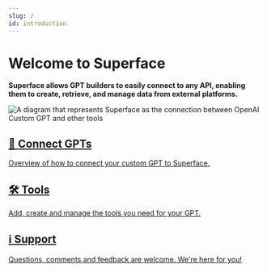 ```yaml
---
slug: /
id: introduction
---
```



# Welcome to Superface

**Superface allows GPT builders to easily connect to any API, enabling them to create, retrieve, and manage data from external platforms.**

![A diagram that represents Superface as the connection between OpenAI Custom GPT and other tools](/img/HubIllustration2.webp)

<section className="row">
  <article className="col col--6 margin-bottom--sm">
    <a
      href="/docs/gpts/setup"
      className="card padding--lg cardContainer_node_modules-@docusaurus-theme-classic-lib-theme-DocCard-styles-module"
    >
      <h2>🤖 Connect GPTs</h2>
      <p>Overview of how to connect your custom GPT to Superface.</p>
    </a>
  </article>
  <article className="col col--6 margin-bottom--sm">
    <a
      href="/docs/tools"
      className="card padding--lg cardContainer_node_modules-@docusaurus-theme-classic-lib-theme-DocCard-styles-module"
    >
      <h2>🛠️ Tools</h2>
      <p>Add, create and manage the tools you need for your GPT.</p>
    </a>
  </article>
</section>

<section className="row">
  <article className="col col--6 margin-bottom--sm">
    <a
      href="/docs/support"
      className="card padding--lg cardContainer_node_modules-@docusaurus-theme-classic-lib-theme-DocCard-styles-module"
    >
      <h2>ℹ️ Support</h2>
      <p>Questions, comments and feedback are welcome. We're here for you!</p>
    </a>
  </article>
  <!--<article className="col col--6 margin-bottom--sm">
    <a
      href="/docs/faq"
      className="card padding--lg cardContainer_node_modules-@docusaurus-theme-classic-lib-theme-DocCard-styles-module"
    >
      <h2>❓ FAQs</h2>
      <p>
        Asked, and answered. Our FAQ is regularly updated with new information.
      </p>
    </a>
  </article>-->
</section>
